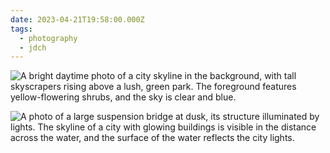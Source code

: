 ```yaml
---
date: 2023-04-21T19:58:00.000Z
tags:
  - photography
  - jdch
---
```

![A bright daytime photo of a city skyline in the background, with tall skyscrapers rising above a lush, green park. The foreground features yellow-flowering shrubs, and the sky is clear and blue.](../../assets/photos/20230421-IMG_5396.jpg)

![A photo of a large suspension bridge at dusk, its structure illuminated by lights. The skyline of a city with glowing buildings is visible in the distance across the water, and the surface of the water reflects the city lights.](../../assets/photos/20230421-IMG_5442.jpg)

